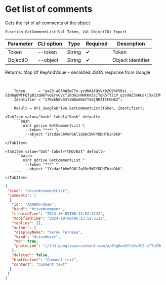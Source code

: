 ﻿---
sidebar_position: 3
---


# Get list of comments
 Gets the list of all comments of the object



`Function GetCommentList(Val Token, Val ObjectID) Export`

  | Parameter | CLI option | Type | Required | Description |
  |-|-|-|-|-|
  | Token | --token | String | &#x2714; | Token |
  | ObjectID | --object | String | &#x2714; | Object identifier |

  
  Returns:  Map Of KeyAndValue - serialized JSON response from Google

<br/>




```bsl title="1C:Enterprise/OneScript code example"
    Token      = "ya29.a0ARW5m77o-yzdh6AIQyVXb2G9hV5Bzi_--SIN6gBWfFQTg813qN6fvQEryGvcTiROGinNHKKm5s1YgR5TT3LV_qzoUAZ3mALdkjSxZIMta...";
    Identifier = "17KekNWxSSYaWOu8WaYYS8jNRZTIFGH82";

    Result = OPI_GoogleDrive.GetCommentList(Token, Identifier);
```
 

 <Tabs>
  
    <TabItem value="bash" label="Bash" default>
        ```bash
            oint gdrive GetCommentList \
             --token "***" \
             --object "1Yzdae5bVmPG6lIq98c5W7YDDHTbinDkU"
        ```
    </TabItem>
  
    <TabItem value="bat" label="CMD/Bat" default>
        ```batch
            oint gdrive GetCommentList ^
             --token "***" ^
             --object "1Yzdae5bVmPG6lIq98c5W7YDDHTbinDkU"
        ```
    </TabItem>
</Tabs>


```json title="Result"
{
 "kind": "drive#commentList",
 "comments": [
  {
   "id": "AAABW5rdEaE",
   "kind": "drive#comment",
   "createdTime": "2024-10-09T06:13:52.313Z",
   "modifiedTime": "2024-10-09T06:13:52.313Z",
   "replies": [],
   "author": {
    "displayName": "Антон Титовец",
    "kind": "drive#user",
    "me": true,
    "photoLink": "//lh3.googleusercontent.com/a/ACg8ocKYttNv2CZ-cTTuE90Zmht_PwnGc0YnjM1IUllXsTVORfZFVPU=s50-c-k-no"
   },
   "deleted": false,
   "htmlContent": "Comment text",
   "content": "Comment text"
  }
 ]
}
```
